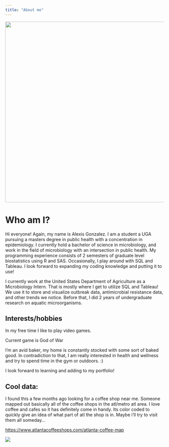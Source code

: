 ```yaml
---
title: "About me"
---
```


![](images/DSC00674.jpg){fig-align="center" width="573"}

# Who am I?

Hi everyone! Again, my name is Alexis Gonzalez. I am a student a UGA pursuing a masters degree in public health with a concentration in epidemiology. I currently hold a bachelor of science in microbiology, and work in the field of microbiology with an intersection in public health. My programming experience consists of 2 semesters of graduate level biostatistics using R and SAS. Occasionally, I play around with SQL and Tableau. I look forward to expanding my coding knowledge and putting it to use!

I currently work at the United States Department of Agriculture as a Microbiology Intern. That is mostly where I get to utilize SQL and Tableau! We use it to store and visualize outbreak data, antimicrobial resistance data, and other trends we notice. Before that, I did 2 years of undergraduate research on aquatic microorganisms.

## **Interests/hobbies**

In my free time I like to play video games.

Current game is God of War

I'm an avid baker, my home is constantly stocked with some sort of baked good. In contradiction to that, I am really interested in health and wellness and try to spend time in the gym or outdoors. :)

I look forward to learning and adding to my portfolio!

## Cool data:

I found this a few months ago looking for a coffee shop near me. Someone mapped out basically all of the coffee shops in the atl/metro atl area. I love coffee and cafes so it has definitely come in handy. Its color coded to quickly give an idea of what part of atl the shop is in. Maybe i'll try to visit them all someday...

<https://www.atlantacoffeeshops.com/atlanta-coffee-map>

![](images/clipart-yellow-bye-happy-smiley-emoticon-256x256-82d1.png)
